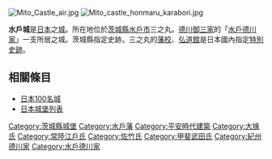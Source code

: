 {{日本城郭概要表|
img = image:Mito_castle_yakuimon.jpg|
img_capt = 藥醫門|
img_width =260px|
name = 水戶城|
pref = 茨城縣|
nihongo =水戸城|
hiragana=みとじょう|
romaji=Mito-jō|
ar_called = 馬場城、水府城|
struct = 連郭式平山城|
tower_struct = 無（由三階櫓代替）|
builders = [[馬場資幹|馬場資幹]]|
build_y = [[建久|建久]]年間（1190年 - 1198年）|
revamp = [[佐竹義宣|佐竹義宣]]、[[德川賴房|德川賴房]]|
rulers = [[馬場氏|馬場氏]]、[[江戶氏|江戶氏]]、[[佐竹氏|佐竹氏]]<br>[[德川氏|德川氏]]|
reject_y = 1871年|
remains = 門1棟・藩校（現存）、土壘、空堀|
cultural asset = 茨城縣史跡、國家特別史跡（藩校）
|location = {{Coord|36|22|30.54|N|140|28|44.17|E|scale:10000}}
}}
[[File:Mito_Castle_air.jpg|thumb]]
[[File:Mito_castle_honmaru_karabori.jpg|thumb]]

'''水戶城'''是[[日本|日本]]之[[城_(日本)|城]]。所在地位於[[茨城縣|茨城縣]][[水戶市|水戶市]]三之丸。[[德川御三家|德川御三家]]的「[[水戶德川家|水戶德川家]]」一支所居之城。茨城縣指定史跡。三之丸的[[藩校|藩校]]、[[弘道館|弘道館]]是日本國內指定[[史跡|特別史跡]]。


== 相關條目 ==
*[[日本100名城|日本100名城]]
*[[日本城堡列表|日本城堡列表]]
{{日本100名城}}
{{DEFAULTSORT:Mito-jou}}
[[Category:茨城縣城堡|Category:茨城縣城堡]]
[[Category:水戶藩|Category:水戶藩]]
[[Category:平安時代建築|Category:平安時代建築]]
[[Category:大掾氏|Category:大掾氏]]
[[Category:常陸江戶氏|Category:常陸江戶氏]]
[[Category:佐竹氏|Category:佐竹氏]]
[[Category:甲斐武田氏|Category:甲斐武田氏]]
[[Category:紀州德川家|Category:紀州德川家]]
[[Category:水戶德川家|Category:水戶德川家]]